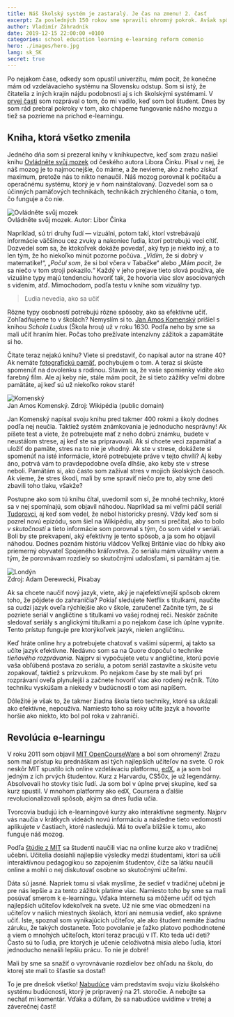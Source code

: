 ```yaml
---
title: Náš školský systém je zastaralý. Je čas na zmenu! 2. časť
excerpt: Za posledných 150 rokov sme spravili ohromný pokrok. Avšak spôsob, akým sa učíme v školách, sa veľmi nezmenil.
author: Vladimír Záhradník
date: 2019-12-15 22:00:00 +0100
categories: school education learning e-learning reform comenio
hero: ./images/hero.jpg
lang: sk_SK
secret: true
---
```


Po nejakom čase, odkedy som opustil univerzitu, mám pocit, že konečne mám od vzdelávacieho systému na Slovensku odstup. Som si istý, že čitatelia z iných krajín nájdu podobnosti aj s ich školskými systémami. V [prvej časti][part1] som rozprával o tom, čo mi vadilo, keď som bol študent. Dnes by som rád prebral pokroky v tom, ako chápeme fungovanie nášho mozgu a tiež sa pozrieme na príchod e-learningu.

## Kniha, ktorá všetko zmenila
Jedného dňa som si prezeral knihy v kníhkupectve, keď som zrazu našiel knihu [Ovládněte svůj mozek][ovladnete-mozek] od českého autora Libora Činku. Písal v nej, že náš mozog je to najmocnejšie, čo máme, a že nevieme, ako z neho získať maximum, pretože nás to nikto nenaučil. Náš mozog porovnal k počítaču a operačnému systému, ktorý je v ňom nainštalovaný. Dozvedel som sa o účinných pamäťových technikách, technikách zrýchleného čítania, o tom, čo funguje a čo nie.

<div className="Image__Small">
  <img src="./images/ovladnete-svuj-mozek.jpg" alt="Ovládněte svůj mozek" />
  <figcaption>Ovládněte svůj mozek. Autor: Libor Činka</figcaption>
</div>

Napríklad, sú tri druhy ľudí — vizuálni, potom takí, ktorí vstrebávajú informácie väčšinou cez zvuky a nakoniec ľudia, ktorí potrebujú veci cítiť. Dozvedel som sa, že ktokoľvek dokáže povedať, aký typ je niekto iný, a to len tým, že ho niekoľko minút pozorne počúva. „*Vidím*, že si dobrý v matematike!“, „*Počul som*, že si bol včera v Tabačke“ alebo „Mám *pocit*, že sa niečo v tom stroji pokazilo.“ Každý v jeho prejave tieto slová používa, ale vizuálne typy majú tendenciu hovoriť tak, že hovoria viac slov asociovaných s videním, atď. Mimochodom, podľa testu v knihe som vizuálny typ.

> Ľudia nevedia, ako sa učiť

Rôzne typy osobností potrebujú rôzne spôsoby, ako sa efektívne učiť. Zohľadňujeme to v školách? Nemyslím si to. [Jan Amos Komenský][comenius] prišiel s knihou *Schola Ludus* (Škola hrou) už v roku 1630. Podľa neho by sme sa mali učiť hraním hier. Počas toho prežívate intenzívny zážitok a zapamätáte si ho.

Čítate teraz nejakú knihu? Viete si predstaviť, čo napísal autor na strane 40? Ak nemáte [fotografickú pamäť][eidetic], pochybujem o tom. A teraz si skúste spomenúť na dovolenku s rodinou. Stavím sa, že vaše spomienky vidíte ako farebný film. Ale aj keby nie, stále mám pocit, že si tieto zážitky veľmi dobre pamätáte, aj keď sú už niekoľko rokov staré!

<div className="Image__Small">
  <img src="./images/comenius.jpg" alt="Komenský" />
  <figcaption>Jan Amos Komenský. Zdroj: Wikipédia (public domain)</figcaption>
</div>

Jan Komenský napísal svoju knihu pred takmer 400 rokmi a školy dodnes podľa nej neučia. Taktiež systém známkovania je jednoducho nesprávny! Ak píšete test a viete, že potrebujete mať z neho dobrú známku, budete v neustálom strese, aj keď ste sa pripravovali. Ak si chcete veci zapamätať a uložiť do pamäte, stres na to nie je vhodný. Ak ste v strese, dokážete si spomenúť na isté informácie, ktoré potrebujete práve v tejto chvíli? Aj keby áno, potrvá vám to pravdepodobne oveľa dlhšie, ako keby ste v strese neboli. Pamätám si, ako často som zažíval stres v mojich školských časoch. Ak vieme, že stres škodí, mali by sme spraviť niečo pre to, aby sme deti zbavili toho tlaku, všakže?

Postupne ako som tú knihu čítal, uvedomil som si, že mnohé techniky, ktoré sa v nej spomínajú, som objavil náhodou. Napríklad sa mi veľmi páčil seriál [Tudorovci][the-tudors], aj keď som vedel, že nebol historicky presný. Vždy keď som si pozrel novú epizódu, som šiel na Wikipédiu, aby som si prečítal, ako to bolo *v skutočnosti* a tieto informácie som porovnal s tým, čo som videl v seriáli. Boli by ste prekvapení, aký efektívny je tento spôsob, a ja som ho objavil náhodou. Dodnes poznám históriu vládcov Veľkej Británie viac do hĺbky ako priemerný obyvateľ Spojeného kráľovstva. Zo seriálu mám vizuálny vnem a tým, že porovnávam rozdiely so skutočnými udalosťami, si pamätám aj tie.

<div className="Image__Large">
  <img src="./images/london-parliament.jpg" alt="Londýn" />
  <figcaption>Zdroj: Adam Derewecki, Pixabay</figcaption>
</div>

Ak sa chcete naučiť nový jazyk, viete, aký je najefektívnejší spôsob okrem toho, že pôjdete do zahraničia? Pokiaľ sledujete Netflix s titulkami, naučíte sa cudzí jazyk oveľa rýchlejšie ako v škole, zaručene! Začnite tým, že si pozriete seriál v angličtine s titulkami vo vašej rodnej reči. Neskôr začnite sledovať seriály s anglickými titulkami a po nejakom čase ich úplne vypnite. Tento prístup funguje pre ktorýkoľvek jazyk, nielen angličtinu.

Keď hráte online hry a potrebujete chatovať s vašimi súpermi, aj takto sa učíte jazyk efektívne. Nedávno som sa na Quore dopočul o technike *tieňového rozprávania*. Najprv si vypočujete vetu v angličtine, ktorú povie vaša obľúbená postava zo seriálu, a potom seriál zastavíte a skúsite vetu zopakovať, taktiež s prízvukom. Po nejakom čase by ste mali byť pri rozprávaní oveľa plynulejší a začnete hovoriť viac ako rodený rečník. Túto techniku vyskúšam a niekedy v budúcnosti o tom asi napíšem.

Dôležité je však to, že takmer žiadna škola tieto techniky, ktoré sa ukázali ako efektívne, nepoužíva. Namiesto toho sa roky učíte jazyk a hovoríte horšie ako niekto, kto bol pol roka v zahraničí.

## Revolúcia e-learningu
V roku 2011 som objavil [MIT OpenCourseWare][ocw] a bol som ohromený! Zrazu som mal prístup ku prednáškam asi tých najlepších učiteľov na svete. O rok neskôr MIT spustilo ich online vzdelávaciu platformu, [edX][edx], a ja som bol jedným z ich prvých študentov. Kurz z Harvardu, CS50x, je už legendárny. Absolvovali ho stovky tisíc ľudí. Ja som bol v úplne prvej skupine, keď sa kurz spustil. V mnohom platformy ako edX, Coursera a ďalšie revolucionalizovali spôsob, akým sa dnes ľudia učia.

Tvorcovia budujú ich e-learningové kurzy ako interaktívne segmenty. Najprv vás naučia v krátkych videách novú informáciu a následne tieto vedomosti aplikujete v častiach, ktoré nasledujú. Má to oveľa bližšie k tomu, ako funguje náš mozog.

Podľa [štúdie z MIT][mit-study] sa študenti naučili viac na online kurze ako v tradičnej učebni. Učitelia dosiahli najlepšie výsledky medzi študentami, ktorí sa učili interaktívnou pedagogikou so zapojením študentov, čiže sa látku naučili online a mohli o nej diskutovať osobne so skutočnými učiteľmi.

Dáta sú jasné. Napriek tomu si však myslíme, že sedieť v tradičnej učebni je pre nás lepšie a za tento zážitok platíme viac. Namiesto toho by sme sa mali posúvať smerom k e-learningu. Vďaka Internetu sa môžeme učiť od tých najlepších učiteľov kdekoľvek na svete. Už nie sme viac obmedzení na učiteľov v našich miestnych školách, ktorí ani nemusia vedieť, ako správne učiť. Iste, spoznal som vynikajúcich učiteľov, ale ako študent nemáte žiadnu záruku, že takých dostanete. Toto povolanie je ťažko platovo podhodnotené a viem o mnohých učiteľoch, ktorí teraz pracujú v IT. Kto teda učí deti? Často sú to ľudia, pre ktorých je učenie celoživotná misia alebo ľudia, ktorí jednoducho nenašli lepšiu prácu. To nie je dobré!

Mali by sme sa snažiť o vyrovnávanie rozdielov bez ohľadu na školu, do ktorej ste mali to šťastie sa dostať!

To je pre dnešok všetko! [Nabudúce][part3] vám predstavím svoju víziu školského systému budúcnosti, ktorý je pripravený na 21. storočie. A nebojte sa nechať mi komentár. Vďaka a dúfam, že sa nabudúce uvidíme v tretej a záverečnej časti!

[//]: # (Used references)
[part1]: https://www.zahradnik.io/nas-skolsky-system-je-zastaraly.-je-cas-na-zmenu!-1.-cast
[ovladnete-mozek]: https://eshop.liborcinka.cz/produkt/ovladnete-svuj-mozek-libor-cinka
[comenius]: https://sk.wikipedia.org/wiki/Jan_Amos_Komensk%C3%BD
[eidetic]: https://sk.wikipedia.org/wiki/Fotografick%C3%A1_pam%C3%A4%C5%A5
[the-tudors]: https://www.imdb.com/title/tt0758790
[ocw]:https://ocw.mit.edu/index.htm
[edx]: https://www.edx.org
[mit-study]: https://blog.edx.org/comparing-effectiveness-learning-moocs
[part3]: https://www.zahradnik.io/nas-skolsky-system-je-zastaraly.-je-cas-na-zmenu!-3.-cast